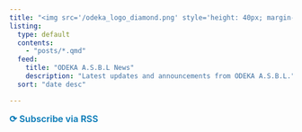 ```yaml
---
title: "<img src='/odeka_logo_diamond.png' style='height: 40px; margin-right: 7px; margin-left: 0px;'><img src='/odeka_logo_left_bracket.png' style='height: 40px; margin-right: 20px; margin-left: 0px;'>News<img src='/odeka_logo_right_bracket.png' style='height: 40px; margin-right: 0px; margin-left: 13px;'><img src='/odeka_logo_diamond.png' style='height: 40px; margin-right: 0px; margin-left: 7px;'>"
listing:
  type: default
  contents:
    - "posts/*.qmd"
  feed:
    title: "ODEKA A.S.B.L News"
    description: "Latest updates and announcements from ODEKA A.S.B.L."
  sort: "date desc"

---
```

<a href="04_news/news.xml" style="font-size: 1rem; color: #0077b5; text-decoration: none; font-weight: 600;">
  ⟳ Subscribe via RSS
</a>